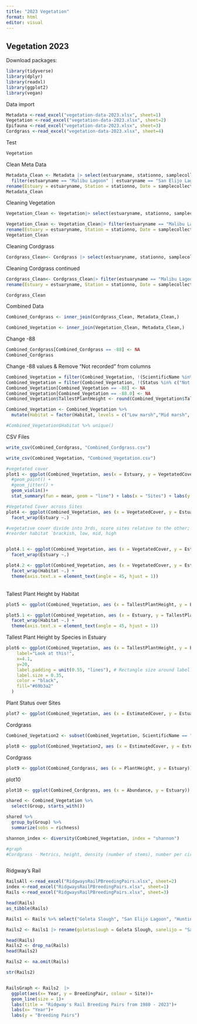 ---
title: "2023 Vegetation"
format: html
editor: visual
---

## Vegetation 2023

Download packages:

```{r}
library(tidyverse)
library(dplyr)
library(readxl)
library(ggplot2)
library(vegan)

```

Data import

```{r}
Metadata <-read_excel("vegetation-data-2023.xlsx", sheet=1)
Vegetation <-read_excel("vegetation-data-2023.xlsx", sheet=2)
Epifauna <-read_excel("vegetation-data-2023.xlsx", sheet=3)
Cordgrass <-read_excel("vegetation-data-2023.xlsx", sheet=4)


```

Test

```{r}
Vegetation

```

Clean Meta Data

```{r}

Metadata_Clean <- Metadata |> select(estuaryname, stationno, samplecollectiondate, tide, transectreplicate, habitat, method, plotreplicate, vegetated_cover, non_vegetated_cover) |>
  filter(estuaryname == "Malibu Lagoon" | estuaryname == "San Elijo Lagoon" | estuaryname == "Batiquitos Lagoon" | estuaryname == "Goleta Slough" |estuaryname == "Newport Bay" | estuaryname == "Ventura River") |>
rename(Estuary = estuaryname, Station = stationno, Date = samplecollectiondate, Tide = tide, Transect = transectreplicate, Habitat = habitat, Method = method, Quadrat = plotreplicate, VegetatedCover = vegetated_cover, NonVegetatedCover = non_vegetated_cover)
Metadata_Clean
```

Cleaning Vegetation

```{r}
Vegetation_Clean <- Vegetation|> select(estuaryname, stationno, samplecollectiondate, transectreplicate, habitat, method, plotreplicate, scientificname, commonname, status, estimatedcover, tallestplantheight_cm) 
```

```{r}
Vegetation_Clean <- Vegetation_Clean|> filter(estuaryname == "Malibu Lagoon" | estuaryname == "San Elijo Lagoon" | estuaryname == "Batiquitos Lagoon" | estuaryname == "Goleta Slough" |estuaryname == "Newport Bay" | estuaryname == "Ventura River" ) |>
rename(Estuary = estuaryname, Station = stationno, Date = samplecollectiondate, Transect = transectreplicate, Habitat = habitat, Method = method, Quadrat = plotreplicate, ScientificName = scientificname, CommonName = commonname, Status = status, EstimatedCover = estimatedcover, TallestPlantHeight = tallestplantheight_cm)
Vegetation_Clean
```

Cleaning Cordgrass

```{r}
Cordgrass_Clean<- Cordgrass |> select(estuaryname, stationno, samplecollectiondate, transectreplicate, habitat, method, plotreplicate, live_dead, total_stems, plantheight_replicate, plantheight_cm) 
```

Cleaning Cordgrass continued

```{r}
Cordgrass_Clean<- Cordgrass_Clean|> filter(estuaryname == "Malibu Lagoon" | estuaryname == "San Elijo Lagoon" | estuaryname == "Batiquitos Lagoon" | estuaryname == "Goleta Slough" |estuaryname == "Newport Bay" | estuaryname == "Ventura River" ) |>
rename(Estuary = estuaryname, Station = stationno, Date = samplecollectiondate, Transect = transectreplicate, Habitat = habitat, Method = method, Quadrat = plotreplicate, Abundance = total_stems,PlantHeightReplicate = plantheight_replicate, PlantHeight=plantheight_cm, LiveOrDead = live_dead,)

Cordgrass_Clean
```

Combined Data

```{r}
Combined_Cordgrass <- inner_join(Cordgrass_Clean, Metadata_Clean,)

Combined_Vegetation <- inner_join(Vegetation_Clean, Metadata_Clean,)
```

Change -88

```{r}
Combined_Cordgrass[Combined_Cordgrass == -88] <- NA
Combined_Cordgrass
```

Change -88 values & Remove "Not recorded" from columns

```{r}
Combined_Vegetation = filter(Combined_Vegetation, !(ScientificName %in% c("Not recorded", "unknown plant")))
Combined_Vegetation = filter(Combined_Vegetation, !(Status %in% c("Not recorded")))
Combined_Vegetation[Combined_Vegetation == -88] <- NA
Combined_Vegetation[Combined_Vegetation == -88.0] <- NA
Combined_Vegetation$TallestPlantHeight <- round(Combined_Vegetation$TallestPlantHeight)
```

```{r}
Combined_Vegetation <- Combined_Vegetation %>% 
  mutate(Habitat = factor(Habitat, levels = c("Low marsh","Mid marsh", "Unvegetated salt panne","High marsh","Brackish marsh",  "Upland" )))

#Combined_Vegetation$Habitat %>% unique()

```

CSV Files

```{r}
write_csv(Combined_Cordgrass, "Combined_Cordgrass.csv")

write_csv(Combined_Vegetation, "Combined_Vegetation.csv")
```

```{r}
#vegetated cover
plot1 <- ggplot(Combined_Vegetation, aes(x = Estuary, y = VegetatedCover)) + 
  #geom_point() + 
  #geom_jitter() +
  geom_violin()+
  stat_summary(fun = mean, geom = "line") + labs(x = "Sites") + labs(y = "Vegetated Cover") + theme(axis.text.x = element_text(angle = 45, hjust = 1))


```

```{r}
#Vegetated Cover across Sites
plot4 <- ggplot(Combined_Vegetation, aes (x = VegetatedCover, y = Estuary, fill = Habitat)) + geom_boxplot(aes(x = VegetatedCover, y = Estuary, fill = Habitat)) + labs(x = "Vegetated Cover") + labs(y = "Estuary Sites") + labs(title = "Vegetated Cover Percentage Across Sites") + 
  facet_wrap(Estuary ~.)

#vegetative cover divide into 3rds, score sites relative to the other; 
#reorder habitat `brackish, low, mid, high 


plot4.1 <- ggplot(Combined_Vegetation, aes (x = VegetatedCover, y = Estuary, fill = Habitat)) + geom_boxplot(aes(y = VegetatedCover, x = Habitat, fill = Habitat)) + labs(x = "Vegetated Cover") + labs(y = "Estuary Sites") + labs(title = "Vegetated Cover Percentage Across Sites") + 
  facet_wrap(Estuary ~.)

plot4.2 <- ggplot(Combined_Vegetation, aes (x = VegetatedCover, y = Estuary, fill = Estuary)) + geom_boxplot(aes(y = VegetatedCover, x = Estuary, fill = Estuary)) + labs(x = "Estuary") + labs(y = "Vegetated Cover") + labs(title = "Vegetated Cover Percentage Across Sites") + 
  facet_wrap(Habitat ~.) +
  theme(axis.text.x = element_text(angle = 45, hjust = 1))
```

\
Tallest Plant Height by Habitat

```{r}
plot5 <- ggplot(Combined_Vegetation, aes (x = TallestPlantHeight, y = Estuary, fill = Habitat)) + geom_boxplot(aes(x = TallestPlantHeight, y = Estuary, fill = Habitat)) + labs(x = "Averages of Tallest Plant") + labs(y = "Estuary Sites") + labs(title = "Averages of Tallest Plant Across Sites")

plot5.1 <- ggplot(Combined_Vegetation, aes (x = Estuary, y = TallestPlantHeight, fill = Estuary)) + geom_boxplot(aes(y = TallestPlantHeight, x = Estuary, fill = Estuary)) + labs(x = "Estuary") + labs(y = "TallestHeightAverage") + labs(title = "Tallest Height Average") + 
  facet_wrap(Habitat ~.) +
  theme(axis.text.x = element_text(angle = 45, hjust = 1))
```

Tallest Plant Height by Species in Estuary

```{r}
plot6 <- ggplot(Combined_Vegetation, aes (x = TallestPlantHeight, y = Estuary, fill = Habitat)) + geom_boxplot(aes(x = TallestPlantHeight, y = Estuary, fill = Habitat))   geom_label(
    label="Look at this!", 
    x=4.1,
    y=20,
    label.padding = unit(0.55, "lines"), # Rectangle size around label
    label.size = 0.35,
    color = "black",
    fill="#69b3a2"
  )
```

Plant Status over Sites

```{r}
plot7 <- ggplot(Combined_Vegetation, aes (x = EstimatedCover, y = Estuary, fill = Status)) + geom_boxplot(aes(x = EstimatedCover, y = Estuary, fill = Status)) + labs(x = "Percent Cover of Vegetation Type") + labs(y = "Estuary Sites") + labs(title = "Status of Plants Across Estuaries")


```

Cordgrass

```{r}
Combined_Vegetation2 <- subset(Combined_Vegetation, ScientificName == "Spartina foliosa")

plot8 <- ggplot(Combined_Vegetation2, aes (x = EstimatedCover, y = Estuary, fill = Habitat)) + geom_boxplot(aes(x = EstimatedCover, y = Estuary, fill = Habitat)) + labs(x = "Percent Cover of Cordgrass") + labs(y = "Estuary Sites") + labs(title = "Cordgrass Percent Cover Across Sites")
```

Cordgrass

```{r}

plot9 <- ggplot(Combined_Cordgrass, aes (x = PlantHeight, y = Estuary)) + geom_boxplot(aes(x = PlantHeight, y = Estuary, fill = Habitat)) + labs(x = "Average Cordgrass Height") + labs(y = "Estuary Sites") + labs(title = "Average Cordgrass Height Across Sites")
```

plot10

```{r}
plot10 <- ggplot(Combined_Cordgrass, aes (x = Abundance, y = Estuary)) + geom_boxplot(aes(x = Abundance, y = Estuary, fill = Habitat))

```

```{r}

shared <- Combined_Vegetation %>%
  select(Group, starts_with())

shared %>%
  group_by(Group) %>%
  summarize(sobs = richness)

shannon_index <- diversity(Combined_Vegetation, index = "shannon")
```

```{r}
#graph 
#Cordgrass - Metrics, height, density (number of stems), number per circle cordgrass, percent cover,



```

Ridgway's Rail

```{r}
RailsAll <-read_excel("RidgwaysRailPBreedingPairs.xlsx", sheet=2)
index <-read_excel("RidgwaysRailPBreedingPairs.xlsx", sheet=1)
Rails <-read_excel("RidgwaysRailPBreedingPairs.xlsx", sheet=3)

head(Rails)
as_tibble(Rails)
```

```{r}
Rails1 <- Rails %>% select("Goleta Slough", "San Elijo Lagoon", "Huntington Beach Wetlands", "Upper Newport Bay", "Kendall-Frost Reserve", "Sweetwater Marsh", "Ventura River Mouth")

Rails2 <- Rails1 |> rename(goletaslough = Goleta Slough, sanelijo = "San Elijo Lagoon", Huntington = "Huntington Beach Wetlands", NewportBay = "Upper Newport Bay", KFR = "Kendall-Frost Reserve", Sweetwater = "Sweetwater Marsh", Ventura = "Ventura River Mouth")
```

```{r}
head(Rails)
Rails2 <- drop_na(Rails)
head(Rails2)

Rails2 <- na.omit(Rails)

str(Rails2)


RailsGraph <- Rails2  |> 
  ggplot(aes(x= Year, y = BreedingPair, colour = Site))+
  geom_line(size = 1)+
  labs(title = "Ridgway's Rail Breeding Pairs from 1980 - 2023")+
  labs(x= "Year")+
  labs(y = "Breeding Pairs")
```
